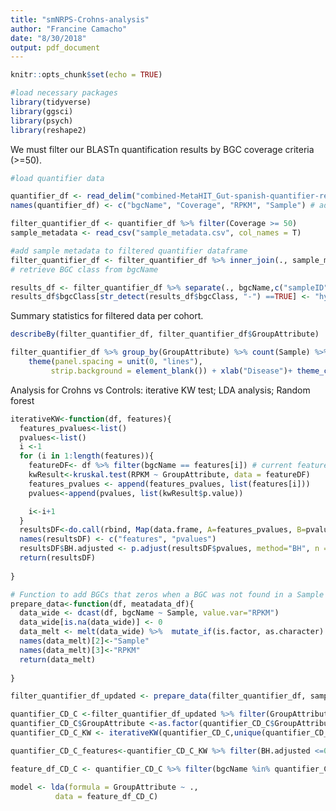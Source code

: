 ```yaml
---
title: "smNRPS-Crohns-analysis"
author: "Francine Camacho"
date: "8/30/2018"
output: pdf_document
---
```


```r
knitr::opts_chunk$set(echo = TRUE)
```

```r
#load necessary packages 
library(tidyverse)
library(ggsci)
library(psych)
library(reshape2)

```

We must filter our BLASTn quantification results by BGC coverage criteria (>=50).

```r

#load quantifier data 

quantifier_df <- read_delim("combined-MetaHIT_Gut-spanish-quantifier-results.txt", col_names = F, delim = "\t")
names(quantifier_df) <- c("bgcName", "Coverage", "RPKM", "Sample") # add column names

filter_quantifier_df <- quantifier_df %>% filter(Coverage >= 50) 
sample_metadata <- read_csv("sample_metadata.csv", col_names = T)

#add sample metadata to filtered quantifier dataframe 
filter_quantifier_df <- filter_quantifier_df %>% inner_join(., sample_metadata, by = "Sample")
# retrieve BGC class from bgcName 

results_df <- filter_quantifier_df %>% separate(., bgcName,c("sampleID", "scaffoldName", "clusterlen", "bgcClass", "software", "Coord"),sep = "__", remove = F) %>% select(-c(2:4,6:7))
results_df$bgcClass[str_detect(results_df$bgcClass, "-") ==TRUE] <- "hybrid"

```

Summary statistics for filtered data per cohort. 

```r
describeBy(filter_quantifier_df, filter_quantifier_df$GroupAttribute)

filter_quantifier_df %>% group_by(GroupAttribute) %>% count(Sample) %>% ggplot(., aes(x=Sample, y=n, fill = GroupAttribute)) + geom_col() + scale_fill_npg()+ facet_grid(~GroupAttribute, switch = "x", scales = "free_x", space = "free_x") +
    theme(panel.spacing = unit(0, "lines"), 
         strip.background = element_blank()) + xlab("Disease")+ theme_classic() + theme(axis.text.x = element_text(angle = 90, hjust = 1))

```

Analysis for Crohns vs Controls: iterative KW test; LDA analysis; Random forest 

```r
iterativeKW<-function(df, features){
  features_pvalues<-list()
  pvalues<-list()
  i <-1
  for (i in 1:length(features)){
    featureDF<- df %>% filter(bgcName == features[i]) # current feature data 
    kwResult<-kruskal.test(RPKM ~ GroupAttribute, data = featureDF)
    features_pvalues <- append(features_pvalues, list(features[i]))
    pvalues<-append(pvalues, list(kwResult$p.value))

    i<-i+1
  }
  resultsDF<-do.call(rbind, Map(data.frame, A=features_pvalues, B=pvalues))
  names(resultsDF) <- c("features", "pvalues")
  resultsDF$BH.adjusted <- p.adjust(resultsDF$pvalues, method="BH", n = length(resultsDF$pvalues)) # adjust pvalues 
  return(resultsDF)
  
}

# Function to add BGCs that zeros when a BGC was not found in a Sample 
prepare_data<-function(df, meatadata_df){
  data_wide <- dcast(df, bgcName ~ Sample, value.var="RPKM") 
  data_wide[is.na(data_wide)] <- 0 
  data_melt <- melt(data_wide) %>%  mutate_if(is.factor, as.character) %>% inner_join(.,meatadata_df, by = c("variable"="Sample") )
  names(data_melt)[2]<-"Sample"
  names(data_melt)[3]<-"RPKM"
  return(data_melt)
  
}

filter_quantifier_df_updated <- prepare_data(filter_quantifier_df, sample_metadata) 

quantifier_CD_C <-filter_quantifier_df_updated %>% filter(GroupAttribute == "CD" | GroupAttribute == "C") 
quantifier_CD_C$GroupAttribute <-as.factor(quantifier_CD_C$GroupAttribute)
quantifier_CD_C_KW <- iterativeKW(quantifier_CD_C,unique(quantifier_CD_C$bgcName))

quantifier_CD_C_features<-quantifier_CD_C_KW %>% filter(BH.adjusted <=0.05)

feature_df_CD_C <- quantifier_CD_C %>% filter(bgcName %in% quantifier_CD_C_features$features)

model <- lda(formula = GroupAttribute ~ ., 
          data = feature_df_CD_C)


```